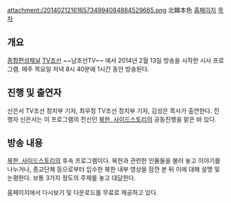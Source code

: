 attachment:/2014021216165734994084884529665.png
北韓本色
[http://tv.chosun.com/sisa/northtrue/main/main.html 홈페이지]
[[목차]]
== 개요 ==
[[종합편성채널]] [[TV조선]] ~~남조선TV~~ 에서 2014년 2월 13일 방송을 시작한 시사 프로그램. 매주 목요일 저녁 8시 40분에 1시간 동안 방송된다.

== 진행 및 출연자 ==
신은서 TV조선 정치부 기자, 최우정 TV조선 정치부 기자, 김성은 목사가 출연한다. 진행자 신은서는 이 프로그램의 전신인 [[북한, 사이드스토리]]의 공동진행을 맡은 바 있다.

== 방송 내용 ==
[[북한, 사이드스토리]]의 후속 프로그램이다. 북한과 관련한 인물들을 불러 놓고 이야기를 나누거나, 종교단체 등으로부터 입수한 북한 내부 영상을 잠깐 본 뒤 이에 대해 설명 및 논평한다. 보통 3가지 정도의 주제를 놓고 대담한다.

홈페이지에서 다시보기 및 다운로드를 무료로 제공하고 있다.
